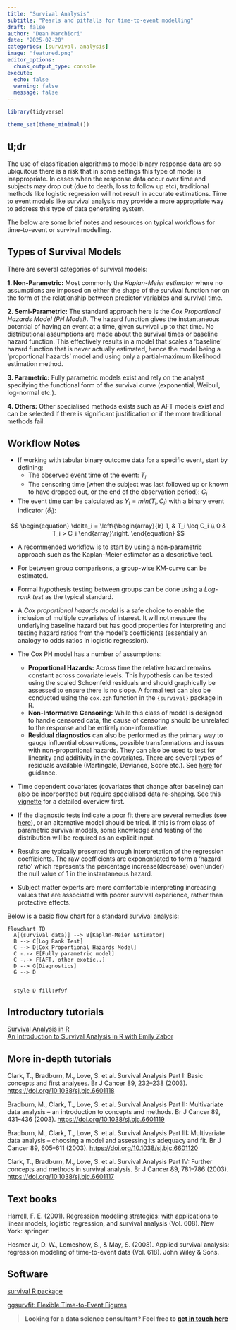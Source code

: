 ```yaml
---
title: "Survival Analysis"  
subtitle: "Pearls and pitfalls for time-to-event modelling"
draft: false
author: "Dean Marchiori"
date: "2025-02-20"
categories: [survival, analysis]
image: "featured.png"
editor_options: 
  chunk_output_type: console
execute: 
  echo: false
  warning: false 
  message: false
---  
```


```r
library(tidyverse)

theme_set(theme_minimal())
```

## tl;dr  

The use of classification algorithms to model binary response data are so ubiquitous there is a risk that in some settings this type of model is inappropriate. In cases when the response data occur over time and subjects may drop out (due to death, loss to follow up etc), traditional methods like logistic regression will not result in accurate estimations. Time to event models like survival analysis may provide a more appropriate way to address this type of data generating system.

The below are some brief notes and resources on typical workflows for time-to-event or survival 
modelling. 

## Types of Survival Models

There are several categories of survival models:

**1. Non-Parametric:** Most commonly the *Kaplan-Meier estimator* where no assumptions are imposed on either the shape of the survival function nor on the form of the relationship between predictor variables and survival time.     

**2. Semi-Parametric:** The standard approach here is the *Cox Proportional Hazards Model (PH Model)*. The hazard function gives the instantaneous potential of having an event at a time, given survival up to that time. No distributional assumptions are made about the survival times or baseline hazard function. This effectively results in a model that scales a 'baseline' hazard function that is never actually estimated, hence the model being a 'proportional hazards' model and using only a partial-maximum likelihood estimation method.  

**3. Parametric:** Fully parametric models exist and rely on the analyst specifying the functional form of the survival curve (exponential, Weibull, log-normal etc.).  

**4. Others:** Other specialised methods exists such as AFT models exist and can be selected
if there is significant justification or if the more traditional methods fail.  


## Workflow Notes 

- If working with tabular binary outcome data for a specific event, start by defining:
  - The observed event time of the event: $T_i$  
  - The censoring time (when the subject was last followed up or known to have dropped out, or the end of the observation period): $C_i$  
  
- The event time can be calculated as $Y_i = min(T_i, C_i)$ with a binary event indicator ($\delta_i$): 

$$
\begin{equation}
 \delta_i =
   \left\{\begin{array}{lr}
       1, & T_i \leq C_i \\
       0 & T_i > C_i
    \end{array}\right.
 \end{equation}
$$

- A recommended workflow is to start by using a non-parametric approach such as the
Kaplan-Meier estimator as a descriptive tool. 

- For between group comparisons, a group-wise KM-curve can be estimated. 

- Formal hypothesis testing between groups can be done using a *Log-rank test* as the typical standard.  

- A *Cox proportional hazards model* is a safe choice to enable the inclusion
of multiple covariates of interest. It will not measure the underlying baseline hazard but has good
properties for interpreting and testing hazard ratios from the model's coefficients (essentially
an analogy to odds ratios in logistic regression).  

- The Cox PH model has a number of assumptions: 
  - **Proportional Hazards:** Across time the relative hazard remains constant across covariate levels. This
hypothesis can be tested using the scaled Schoenfeld residuals and should graphically be assessed to ensure there is no slope. A formal
test can also be conducted using the `cox.zph` function in the `{survival}` package in R.  
  - **Non-Informative Censoring:**  While this class of model is designed to handle censored data, the cause 
of censoring should be unrelated to the response and be entirely non-informative.    
  - **Residual diagnostics** can also be performed as the primary way to gauge influential observations, 
 possible transformations and issues with non-proportional hazards. They can also be used to test for linearity and additivity in the covariates. There are several types of residuals
 available (Martingale, Deviance, Score etc.). See [here](https://doi.org/10.1038/sj.bjc.6601120) for guidance. 

- Time dependent covariates (covariates that change after baseline) can also be incorporated but 
require specialised data re-shaping. See this [vignette](https://cran.r-project.org/web/packages/survival/vignettes/timedep.pdf) for a detailed overview first. 

- If the diagnostic tests indicate a poor fit there are several remedies (see [here](https://doi.org/10.1038/sj.bjc.6601120)), or an alternative model should be tried. If
this is from class of parametric survival models, some knowledge and testing of the 
distribution will be required as an explicit input.    

- Results are typically presented through interpretation of the regression coefficients. The raw coefficients
are exponentiated to form a 'hazard ratio' which represents the percentage increase(decrease) over(under) the null value of 1 in 
the instantaneous hazard.   

- Subject matter experts are more comfortable interpreting increasing values that are associated with poorer survival experience, rather than protective effects. 


Below is a basic flow chart for a standard survival analysis: 

```mermaid
flowchart TD
  A[(survival data)] --> B[Kaplan-Meier Estimator]
  B --> C[Log Rank Test]  
  C --> D[Cox Proportional Hazards Model]
  C -.-> E[Fully parametric model]  
  C -.-> F[AFT, other exotic..]
  D --> G[Diagnostics]
  G --> D
  
  
  style D fill:#f9f
```


## Introductory tutorials  

[Survival Analysis in R](https://www.emilyzabor.com/tutorials/survival_analysis_in_r_tutorial.html)  
[An Introduction to Survival Analysis in R with Emily Zabor](https://www.youtube.com/watch?v=VenrZGkDJcU)  

## More in-depth tutorials   

Clark, T., Bradburn, M., Love, S. et al. Survival Analysis Part I: Basic concepts and first analyses. Br J Cancer 89, 232–238 (2003). [https://doi.org/10.1038/sj.bjc.6601118](https://doi.org/10.1038/sj.bjc.6601118)

Bradburn, M., Clark, T., Love, S. et al. Survival Analysis Part II: Multivariate data analysis – an introduction to concepts and methods. Br J Cancer 89, 431–436 (2003). [https://doi.org/10.1038/sj.bjc.6601119](https://doi.org/10.1038/sj.bjc.6601119)

Bradburn, M., Clark, T., Love, S. et al. Survival Analysis Part III: Multivariate data analysis – choosing a model and assessing its adequacy and fit. Br J Cancer 89, 605–611 (2003). [https://doi.org/10.1038/sj.bjc.6601120](https://doi.org/10.1038/sj.bjc.6601120)

Clark, T., Bradburn, M., Love, S. et al. Survival Analysis Part IV: Further concepts and methods in survival analysis. Br J Cancer 89, 781–786 (2003). [https://doi.org/10.1038/sj.bjc.6601117](https://doi.org/10.1038/sj.bjc.6601117  )


## Text books  

Harrell, F. E. (2001). Regression modeling strategies: with applications to linear models, logistic regression, and survival analysis (Vol. 608). New York: springer.

Hosmer Jr, D. W., Lemeshow, S., & May, S. (2008). Applied survival analysis: regression modeling of time-to-event data (Vol. 618). John Wiley & Sons.

## Software  

[survival R package](https://cran.r-project.org/web/packages/survival/index.html)

[ggsurvfit: Flexible Time-to-Event Figures](https://cran.r-project.org/web/packages/ggsurvfit/index.html)

> **Looking for a data science consultant? Feel free to [get in touch here](https://www.deanmarchiori.com)**